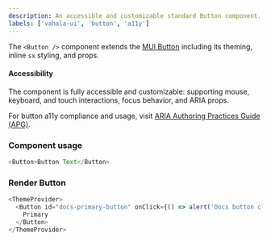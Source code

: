 ```yaml
---
description: An accessible and customizable standard Button component.
labels: ['vahala-ui', 'button', 'a11y']
---
```



The `<Button />` component extends the [MUI Button](https://mui.com/material-ui/react-button) including its theming, inline `sx` styling, and props.

#### Accessibility

The component is fully accessible and customizable: supporting mouse, keyboard, and touch interactions, focus behavior, and ARIA props.

For button a11y compliance and usage, visit [ARIA Authoring Practices Guide (APG)](https://www.w3.org/WAI/ARIA/apg/patterns/button/).

### Component usage

```js
<Button>Button Text</Button>
```

### Render Button

```js live
<ThemeProvider>
  <Button id="docs-primary-button" onClick={() => alert('Docs button clicked')}>
    Primary
  </Button>
</ThemeProvider>
```
